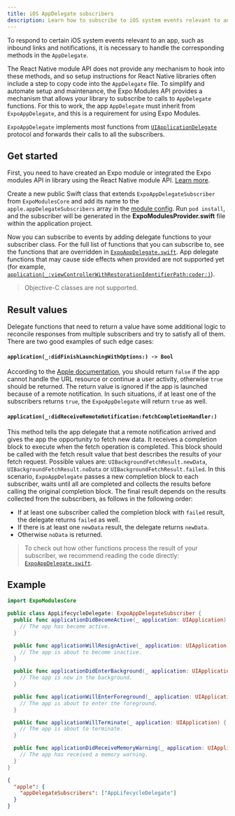 ```yaml
---
title: iOS AppDelegate subscribers
description: Learn how to subscribe to iOS system events relevant to an app, such as inbound links and notifications using Expo modules API.
---
```


To respond to certain iOS system events relevant to an app, such as inbound links and notifications, it is necessary to handle the corresponding methods in the `AppDelegate`.

The React Native module API does not provide any mechanism to hook into these methods, and so setup instructions for React Native libraries often include a step to copy code into the `AppDelegate` file. To simplify and automate setup and maintenance, the Expo Modules API provides a mechanism that allows your library to subscribe to calls to `AppDelegate` functions. For this to work, the app `AppDelegate` must inherit from `ExpoAppDelegate`, and this is a requirement for using Expo Modules.

`ExpoAppDelegate` implements most functions from [`UIApplicationDelegate`](https://developer.apple.com/documentation/uikit/uiapplicationdelegate) protocol and forwards their calls to all the subscribers.

## Get started

First, you need to have created an Expo module or integrated the Expo modules API in library using the React Native module API. [Learn more](./overview.mdx#setup).

Create a new public Swift class that extends `ExpoAppDelegateSubscriber` from `ExpoModulesCore` and add its name to the `apple.appDelegateSubscribers` array in the [module config](/modules/module-config/). Run `pod install`, and the subscriber will be generated in the **ExpoModulesProvider.swift** file within the application project.

Now you can subscribe to events by adding delegate functions to your subscriber class. For the full list of functions that you can subscribe to, see the functions that are overridden in [`ExpoAppDelegate.swift`](https://github.com/expo/expo/blob/main/packages/expo/ios/AppDelegates/ExpoAppDelegate.swift). App delegate functions that may cause side effects when provided are not supported yet (for example, [`application(_:viewControllerWithRestorationIdentifierPath:coder:)`](https://developer.apple.com/documentation/uikit/uiapplicationdelegate/1623062-application)).

> Objective-C classes are not supported.

## Result values

Delegate functions that need to return a value have some additional logic to reconcile responses from multiple subscribers and try to satisfy all of them. There are two good examples of such edge cases:

#### `application(_:didFinishLaunchingWithOptions:) -> Bool`

According to the [Apple documentation](https://developer.apple.com/documentation/uikit/uiapplicationdelegate/1622921-application), you should return `false` if the app cannot handle the URL resource or continue a user activity, otherwise `true` should be returned. The return value is ignored if the app is launched because of a remote notification.
In such situations, if at least one of the subscribers returns `true`, the `ExpoAppDelegate` will return `true` as well.

#### `application(_:didReceiveRemoteNotification:fetchCompletionHandler:)`

This method tells the app delegate that a remote notification arrived and gives the app the opportunity to fetch new data. It receives a completion block to execute when the fetch operation is completed. This block should be called with the fetch result value that best describes the results of your fetch request. Possible values are: `UIBackgroundFetchResult.newData`, `UIBackgroundFetchResult.noData` or `UIBackgroundFetchResult.failed`.
In this scenario, `ExpoAppDelegate` passes a new completion block to each subscriber, waits until all are completed and collects the results before calling the original completion block. The final result depends on the results collected from the subscribers, as follows in the following order:

- If at least one subscriber called the completion block with `failed` result, the delegate returns `failed` as well.
- If there is at least one `newData` result, the delegate returns `newData`.
- Otherwise `noData` is returned.

> To check out how other functions process the result of your subscriber, we recommend reading the code directly: [`ExpoAppDelegate.swift`](https://github.com/expo/expo/blob/main/packages/expo/ios/AppDelegates/ExpoAppDelegate.swift).

## Example

```swift AppLifecycleDelegate.swift
import ExpoModulesCore

public class AppLifecycleDelegate: ExpoAppDelegateSubscriber {
  public func applicationDidBecomeActive(_ application: UIApplication) {
    // The app has become active.
  }

  public func applicationWillResignActive(_ application: UIApplication) {
    // The app is about to become inactive.
  }

  public func applicationDidEnterBackground(_ application: UIApplication) {
    // The app is now in the background.
  }

  public func applicationWillEnterForeground(_ application: UIApplication) {
    // The app is about to enter the foreground.
  }

  public func applicationWillTerminate(_ application: UIApplication) {
    // The app is about to terminate.
  }

  public func applicationDidReceiveMemoryWarning(_ application: UIApplication) {
    // The app has received a memory warning.
  }
}
```

```json expo-module.config.json
{
  "apple": {
    "appDelegateSubscribers": ["AppLifecycleDelegate"]
  }
}
```
